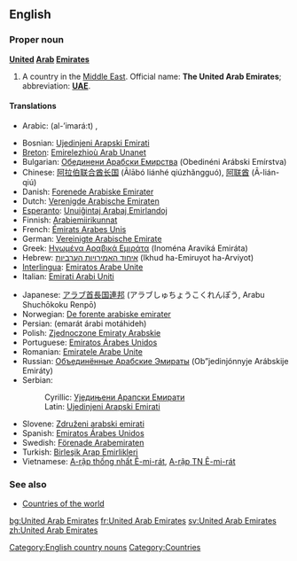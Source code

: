 ==English==
{{wikipedia}}
===Proper noun===
'''[[United]] [[Arab]] [[Emirate]]s'''

# A country in the [[Middle East]]. Official name: '''The United Arab Emirates'''; abbreviation: '''[[UAE]]'''.

====Translations====
{{top}}
*Arabic: {{ARchar|[[الإمارات]]}} (al-’imará:t) {{p}}, 
{{ARchar|[[دولة الإمارات العربية المتحدة]]}} {{Unicode|(dáulat al-’imará:t al-ʕarabíyyat al-muttáħida)}} {{p}}
*Bosnian: [[Ujedinjeni Arapski Emirati#Bosnian|Ujedinjeni Arapski Emirati]] {{m}} {{p}}
*[[Breton]]: [[Emirelezhioù Arab Unanet]]
*Bulgarian: [[Обединени Арабски Емирства]] (Obedinéni Arábski Emírstva) {{n}} {{p}}
*Chinese: [[阿拉伯联合酋长国]] (Ālābó liánhé qiúzhăngguó), [[阿联酋]] (Ā-lián-qiú)
*Danish: [[Forenede Arabiske Emirater]]
*Dutch: [[Verenigde Arabische Emiraten]]
*[[Esperanto]]: [[Unuiĝintaj Arabaj Emirlandoj]]
*Finnish: [[Arabiemiirikunnat]]
*French: [[Émirats Arabes Unis]] {{m}} {{p}}
*German: [[Vereinigte Arabische Emirate]] {{f}} {{p}}
*Greek: [[Ηνωμένα Αραβικά Εμιράτα]] {{n}} {{p}} (Inoména Araviká Emiráta)
*Hebrew: [[איחוד האמירויות הערביות]] (Ikhud ha-Emiruyot ha-Arviyot)
*[[Interlingua]]: [[Emiratos Arabe Unite]]
*Italian: [[Emirati Arabi Uniti]] {{m}} {{p}}
{{mid}}
*Japanese: [[アラブ首長国連邦]] (アラブしゅちょうこくれんぽう, Arabu Shuchōkoku Renpō)
*Norwegian: [[De forente arabiske emirater]]
*Persian: {{FAchar|[[امارات عربی متحده]]}} (emarát árabi motáhideh)
*Polish: [[Zjednoczone Emiraty Arabskie]] {{m}} {{p}}
*Portuguese: [[Emiratos Árabes Unidos]] {{m}} {{p}}
*Romanian: [[Emiratele Arabe Unite]] {{n}} {{p}}
*Russian: [[Объединённые Арабские Эмираты]] (Ob”jedinjónnyje Arábskije Emiráty) {{m}} {{p}}
*Serbian:
*:Cyrillic: [[Уједињени Арапски Емирати#Serbian|Уједињени Арапски Емирати]] {{m}} {{p}}
*:Latin: [[Ujedinjeni Arapski Emirati#Serbian|Ujedinjeni Arapski Emirati]] {{m}} {{p}}
*Slovene: [[Združeni arabski emirati]] {{m}} {{p}}
*Spanish: [[Emiratos Árabes Unidos]] {{m}} {{p}}
*Swedish: [[Förenade Arabemiraten]]
*Turkish: [[Birleşik Arap Emirlikleri]]
*Vietnamese: [[A-rập thống nhất Ê-mi-rát]], [[A-rập TN Ê-mi-rát]]
{{bottom}}

===See also===
*[[Countries of the world]]

[[Category:English country nouns]]
[[Category:Countries]]

[[bg:United Arab Emirates]]
[[fr:United Arab Emirates]]
[[sv:United Arab Emirates]]
[[zh:United Arab Emirates]]